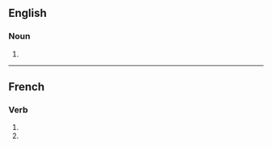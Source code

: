 ==English==

===Noun===
{{head|en|noun plural form}}

# {{plural of|excision|lang=en}}

----

==French==

===Verb===
{{fr-verb-form}}

# {{inflection of|exciser||1|p|impf|indc|lang=fr}}
# {{inflection of|exciser||1|p|pres|subj|lang=fr}}